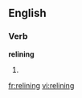 ==English==

===Verb===
'''relining'''

# {{present participle of|[[reline]]}}

[[fr:relining]]
[[vi:relining]]